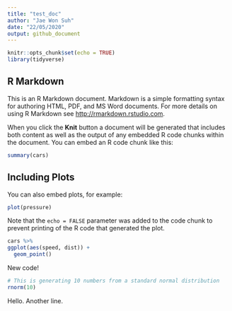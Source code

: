 ```yaml
---
title: "test_doc"
author: "Jae Won Suh"
date: "22/05/2020"
output: github_document
---
```


```r
knitr::opts_chunk$set(echo = TRUE)
library(tidyverse)
```

## R Markdown

This is an R Markdown document. Markdown is a simple formatting syntax for authoring HTML, PDF, and MS Word documents. For more details on using R Markdown see <http://rmarkdown.rstudio.com>.

When you click the **Knit** button a document will be generated that includes both content as well as the output of any embedded R code chunks within the document. You can embed an R code chunk like this:

```r
summary(cars)
```

## Including Plots

You can also embed plots, for example:

```r
plot(pressure)
```

Note that the `echo = FALSE` parameter was added to the code chunk to prevent printing of the R code that generated the plot.

```r
cars %>%
ggplot(aes(speed, dist)) +
  geom_point()
```

New code!
```r
# This is generating 10 numbers from a standard normal distribution
rnorm(10)
```
Hello. Another line.
